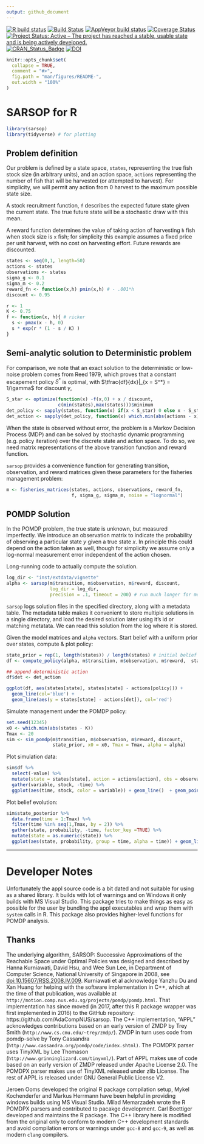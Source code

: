 ```yaml
---
output: github_document
---
```



<!-- badges: start -->
[![R build status](https://github.com/boettiger-lab/sarsop/workflows/R-CMD-check/badge.svg)](https://github.com/boettiger-lab/sarsop/actions)
[![Build Status](https://travis-ci.org/boettiger-lab/sarsop.svg?branch=master)](https://travis-ci.org/boettiger-lab/sarsop) 
[![AppVeyor build status](https://ci.appveyor.com/api/projects/status/github/boettiger-lab/sarsop?branch=master&svg=true)](https://ci.appveyor.com/project/cboettig/sarsop)
[![Coverage Status](https://img.shields.io/codecov/c/github/boettiger-lab/sarsop/master.svg)](https://codecov.io/github/boettiger-lab/sarsop?branch=master)
[![Project Status: Active – The project has reached a stable, usable state and is being actively developed.](http://www.repostatus.org/badges/latest/active.svg)](http://www.repostatus.org/#active)
[![CRAN_Status_Badge](http://www.r-pkg.org/badges/version/sarsop)](https://cran.r-project.org/package=sarsop)
[![DOI](https://zenodo.org/badge/56890962.svg)](https://zenodo.org/badge/latestdoi/56890962)
  <!-- badges: end -->

<!-- README.md is generated from README.Rmd. Please edit that file -->

```r
knitr::opts_chunk$set(
  collapse = TRUE,
  comment = "#>",
  fig.path = "man/figures/README-",
  out.width = "100%"
)
```

# SARSOP for R

```r
library(sarsop)
library(tidyverse) # for plotting
```


## Problem definition

Our problem is defined by a state space, `states`, representing the true fish stock size (in arbitrary units),  and an action space, `actions` representing the number of fish that will be harvested (or attempted to harvest).  For simplicity, we will permit any action from 0 harvest to the maximum possible state size.  

A stock recruitment function, `f` describes the expected future state given the current state.  The true future state will be a stochastic draw with this mean.

A reward function determines the value of taking action of harvesting `h` fish when stock size is `x` fish; for simplicity this example assumes a fixed price per unit harvest, with no cost on harvesting effort. Future rewards are discounted.

```r
states <- seq(0,1, length=50)
actions <- states
observations <- states
sigma_g <- 0.1
sigma_m <- 0.2
reward_fn <- function(x,h) pmin(x,h) # - .001*h
discount <- 0.95

r <- 1
K <- 0.75
f <- function(x, h){ # ricker
  s <- pmax(x - h, 0)
  s * exp(r * (1 - s / K) )
}
```


## Semi-analytic solution to Deterministic problem

For comparison, we note that an exact solution to the deterministic or low-noise problem comes from Reed 1979, which proves that a constant escapement
policy $S^*$ is optimal, with $\tfrac{df}{dx}|_{x = S^*} = 1/\gamma$ for discount $\gamma$,

```r
S_star <- optimize(function(x) -f(x,0) + x / discount, 
                   c(min(states),max(states)))$minimum
det_policy <- sapply(states, function(x) if(x < S_star) 0 else x - S_star)
det_action <- sapply(det_policy, function(x) which.min(abs(actions - x)))
```



When the state is observed without error, the problem is a Markov Decision Process (MDP) and can be solved by stochastic dynamic programming (e.g. policy iteration) over the discrete state and action space. To do so, we need matrix representations of the above transition function and reward function. 

`sarsop` provides a convenience function for generating transition, observation, and reward matrices given these parameters for the fisheries management problem:

```r
m <- fisheries_matrices(states, actions, observations, reward_fn, 
                        f, sigma_g, sigma_m, noise = "lognormal")
```

## POMDP Solution

In the POMDP problem, the true state is unknown, but measured imperfectly.  We introduce
an observation matrix to indicate the probability of observing a particular state $y$ given
a true state $x$. In principle this could depend on the action taken as well, though for 
simplicity we assume only a log-normal measurement error independent of the action chosen.

Long-running code to actually compute the solution.  

```r
log_dir <- "inst/extdata/vignette" 
alpha <- sarsop(m$transition, m$observation, m$reward, discount, 
                log_dir = log_dir,
                precision = .1, timeout = 200) # run much longer for more precise curve
```

`sarsop` logs solution files in the specified directory, along with a metadata table.  The metadata table makes it convenient to store multiple solutions in a single directory, and load the desired solution later using it's id or matching metatata. We can read this solution from the log where it is stored. 

Given the model matrices and `alpha` vectors.  Start belief with a uniform prior over states, compute & plot policy:

```r
state_prior = rep(1, length(states)) / length(states) # initial belief
df <- compute_policy(alpha, m$transition, m$observation, m$reward,  state_prior)

## append deterministic action
df$det <- det_action
```

```r
ggplot(df, aes(states[state], states[state] - actions[policy])) + 
  geom_line(col='blue') + 
  geom_line(aes(y = states[state] - actions[det]), col='red')
```


Simulate management under the POMDP policy:

```r
set.seed(12345)
x0 <- which.min(abs(states - K))
Tmax <- 20
sim <- sim_pomdp(m$transition, m$observation, m$reward, discount, 
                 state_prior, x0 = x0, Tmax = Tmax, alpha = alpha)
```

Plot simulation data:

```r
sim$df %>%
  select(-value) %>%
  mutate(state = states[state], action = actions[action], obs = observations[obs]) %>%
  gather(variable, stock, -time) %>%
  ggplot(aes(time, stock, color = variable)) + geom_line()  + geom_point()
```

Plot belief evolution:

```r
sim$state_posterior %>% 
  data.frame(time = 1:Tmax) %>%
  filter(time %in% seq(1,Tmax, by = 2)) %>%
  gather(state, probability, -time, factor_key =TRUE) %>% 
  mutate(state = as.numeric(state)) %>% 
  ggplot(aes(state, probability, group = time, alpha = time)) + geom_line()
```


-------

# Developer Notes

Unfortunately the appl source code is a bit dated and not suitable for using as a shared library. It builds with lot of warnings and on Windows it only builds with MS Visual Studio. This package tries to make things as easy as possible for the user by bundling the appl executables and wrap them with `system` calls in R.  This package also provides higher-level functions for POMDP analysis.

## Thanks

The underlying algorithm, SARSOP: Successive Approximations of the Reachable Space under Optimal Policies was designed and described by Hanna Kurniawati, David Hsu, and Wee Sun Lee, in Department of Computer Science, National University of Singapore in 2008, see <doi:10.15607/RSS.2008.IV.009>.  Kurniawati et al acknowledge Yanzhu Du and Xan Huang for helping with the software implementation in C++, which at the time of that publication, was available at `http://motion.comp.nus.edu.sg/projects/pomdp/pomdp.html`. That implementation has since moved (in 2017, after this R package wrapper was first implemented in 2016) to the GitHub repository: https://github.com/AdaCompNUS/sarsop.  The C++ implementation, "APPL" acknowledges contributions based on an early version of ZMDP by Trey Smith (`http://www.cs.cmu.edu/~trey/zmdp/`). ZMDP in turn uses code from pomdp-solve by Tony Cassandra (`http://www.cassandra.org/pomdp/code/index.shtml)`. The POMDPX parser uses TinyXML by Lee Thomason (`http://www.grinninglizard.com/tinyxml/`).  Part of APPL makes use of code based on an early version of ZMDP released under Apache License 2.0. The POMDPX parser makes use of TinyXML released under zlib License. The rest of APPL is released under GNU General Public License V2.  


Jeroen Ooms developed the original R package compilation setup, Mykel Kochenderfer and Markus Herrmann have been helpful in providing windows builds using MS Visual Studio. Milad Memarzadeh wrote the R POMDPX parsers and contributed to pacakge development. Carl Boettiger developed and maintains the R package.  The C++ library here is modified from the original only to conform to modern C++ development standards and avoid compilation errors or warnings under `gcc-8` and `gcc-9`, as well as modern `clang` compilers. 


